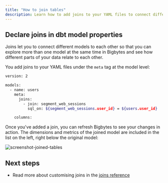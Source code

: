 ```yaml
---
title: "How to join tables"
description: Learn how to add joins to your YAML files to connect different models to each other.
---
```


## Declare joins in dbt model properties[](#declare-joins-in-dbt-model-properties "Direct link to Declare joins in dbt model properties")

Joins let you to connect different models to each other so that you can explore more than one model at the same time in Bigbytes and see how different parts of your data relate to each other.

You add joins to your YAML files under the `meta` tag at the model level:

```bash
version: 2

models:
  - name: users
    meta:
      joins:
        - join: segment_web_sessions
          sql_on: ${segment_web_sessions.user_id} = ${users.user_id}

    columns:

```

Once you've added a join, you can refresh Bigbytes to see your changes in action. The dimensions and metrics of the joined model are included in the list on the left, right below the original model:

<Frame>
  <img src="/images/guides/screenshot-joined-tables-b819fbf3ae2d43361d84870d38eb86fc.png" alt="screenshot-joined-tables"/>
</Frame>

## Next steps[](#next-steps "Direct link to Next steps")

* Read more about customising joins in the [joins reference](/references/joins)
